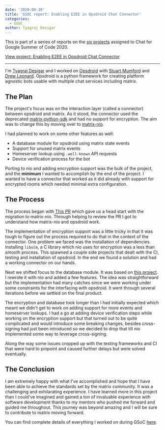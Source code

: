 ```yaml
---
date: '2020-09-10'
title: 'GSOC report: Enabling E2EE in Opsdroid Chat Connector'
categories:
  - GSOC
author: Tyagraj Desigar
---
```


This is part of a series of reports on the [*six* projects](https://summerofcode.withgoogle.com/organizations/6060943798173696) assigned to Chat for Google Summer of Code 2020.

[View project: Enabling E2EE in Opsdroid Chat Connector](https://summerofcode.withgoogle.com/organizations/6060943798173696/#6107552447725568)

----

I'm [Tyagraj Desigar](https://github.com/Tyagdit) and I worked on [Opsdroid](https://github.com/opsdroid/opsdroid) with [Stuart Mumford](https://github.com/Cadair) and [Drew Leonard](https://github.com/SolarDrew). Opsdroid is a python framework for creating platform agnostic bots usable with multiple chat services including matrix.

## The Plan

The project's focus was on the interaction layer (called a connector) between opsdroid and matrix. As it stood, the connector used the deprecated [matrix-python-sdk](https://github.com/matrix-org/matrix-python-sdk) and had no support for encryption. The aim was to change this by moving over to [matrix-nio](https://github.com/poljar/matrix-nio).

I had planned to work on some other features as well:

- A database module for opsdroid using matrix state events
- Support for unused matrix events
- Homeserver lookup using `.well-known` API requests
- Device verification process for the bot

Porting to nio and adding encryption support was the bulk of the project, and the **minimum** I wanted to accomplish by the end of the project. I wanted to have a connector that worked as it did already with support for encrypted rooms which needed minimal extra configuration.

## The Process

The process began with [This PR](https://github.com/opsdroid/opsdroid/pull/1418) which gave us a head start with the migration to matrix-nio. Through helping to review the PR I got to understand how matrix-nio and opsdroid work. 

The implementation of encryption support was a little tricky in that it was tough to figure out the process required to do that in the context of the connector. One problem we faced was the installation of dependencies. Installing `libolm`, a C library which nio uses for encryption was a less than smooth process. This spawned a couple side projects that dealt with the CI, testing and installation of opsdroid. In the end we found a solution and had a working connector on our hands.

Next we shifted focus to the database module. It was based on [this project](https://github.com/SolarDrew/database-matrix). I rewrote it with nio and added a few features. The idea was straightforward but the implementation had many catches since we were working under some constraints for the interfacing with opsdroid. It went through several iterations before we settled on the final product.

The encryption and database took longer than I had initially expected which meant we didn't get to work on adding support for more events and homeserver lookups. I had a go at adding device verification steps while working on the encryption support but that turned out to be quite complicated and would introduce some breaking changes, besides cross-signing had just been introduced so we decided to drop that till nio implemented some way to leverage cross-signing.

Along the way some issues cropped up with the testing frameworks and CI that were hard to pinpoint and caused further delays but were solved eventually.

## The Conclusion

I am extremely happy with what I've accomplished and hope that I have been able to achieve the standards set by the matrix community. It was a challenging and exhilarating experience. I have learned more in this project than I could've imagined and gained a ton of invaluable experience with software development thanks to my mentors who pushed me forward and guided me throughout. This journey was beyond amazing and I will be sure to contribute to matrix moving forward.

You can find complete details of everything I worked on during GSoC [here](https://gist.github.com/Tyagdit/0e6feb332fc33c540db728092cc7ae7f).
